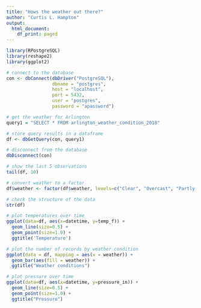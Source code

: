 ```yaml
---
title: "Hows the weather out there?"
author: "Curtis L. Hampton"
output:
  html_document:
    df_print: paged
---
```


```r
library(RPostgreSQL)
library(reshape2)
library(ggplot2)
```

```r
# connect to the database
con <- dbConnect(dbDriver("PostgreSQL"), 
                 dbname = "postgres",
                 host = "localhost", 
                 port = 5432,
                 user = "postgres", 
                 password = "apassword")
```

```r
# get the weather for Arlington
query1 = "SELECT * FROM arlington_weather_condition_2018"

# store query results in a dataframe 
df <- dbGetQuery(con, query1)

# disconnect from the database
dbDisconnect(con)
```

```r
# show the last 5 observations
tail(df, 10)
```

```r
# convert weather to a factor
df$weather <- factor(df$weather, levels=c("Clear", "Overcast", "Partly Cloudy", "Mostly Cloudy", "Light Rain", "Rain"), ordered=FALSE)
```

```r
# check the structure of the data
str(df)
```

```r
# plot temperatures over time
ggplot(data=df, aes(x=datetime, y=temp_f)) +
  geom_line(size=0.5) +
  geom_point(size=1.0) +
  ggtitle('Temperature')
```

```r
# plot the number of records by weather condition
ggplot(data = df, mapping = aes(x = weather)) +
  geom_bar(aes(fill = weather)) +
  ggtitle("Weather conditions")
```

```r
# plot pressure over time
ggplot(data=df, aes(x=datetime, y=pressure_in)) +
  geom_line(size=0.5) +
  geom_point(size=1.0) +
  ggtitle("Pressure")
```

